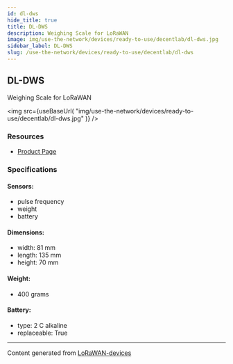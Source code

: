 ```yaml
---
id: dl-dws
hide_title: true
title: DL-DWS
description: Weighing Scale for LoRaWAN
image: img/use-the-network/devices/ready-to-use/decentlab/dl-dws.jpg
sidebar_label: DL-DWS
slug: /use-the-network/devices/ready-to-use/decentlab/dl-dws
---
```



## DL-DWS

Weighing Scale for LoRaWAN

<img
  src={useBaseUrl(
    "img/use-the-network/devices/ready-to-use/decentlab/dl-dws.jpg"
  )}
/>

### Resources

- [Product Page](https://www.decentlab.com/products/weighing-scale-for-lorawan)

### Specifications

#### Sensors:

- pulse frequency
- weight
- battery

#### Dimensions:

- width: 81 mm
- length: 135 mm
- height: 70 mm

#### Weight:

- 400 grams

#### Battery:

- type: 2 C alkaline
- replaceable: True

---

Content generated from
[LoRaWAN-devices](https://github.com/TheThingsNetwork/lorawan-devices)
